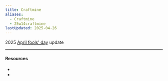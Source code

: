 ```yaml
---
title: Craftmine
aliases:
  - Craftmine
  - 25w14craftmine
lastUpdated: 2025-04-26
---
```



2025 [April fools' day](/aprilfoolsday) update

<Yb src="https://www.youtube.com/embed/8Ou2HQOxSHU" />

---

#### Resources

- <Wiki src="https://minecraft.wiki/w/April_Fools%27_Day_jokes" />
- <Blog path="the-craftmine-update" />